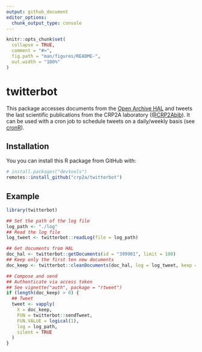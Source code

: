 ```yaml
---
output: github_document
editor_options: 
  chunk_output_type: console
---
```


<!-- README.md is generated from README.Rmd. Please edit that file -->

```r
knitr::opts_chunk$set(
  collapse = TRUE,
  comment = "#>",
  fig.path = "man/figures/README-",
  out.width = "100%"
)
```

# twitterbot
This package accesses documents from the [Open Archive HAL](https://hal.archives-ouvertes.fr/) and tweets the last scientific publications from the CRP2A laboratory ([\@CRP2Abib](https://twitter.com/crp2abib)). It can be used with a cron job to schedule tweets on a daily/weekly basis (see [cronR](https://github.com/bnosac/cronR)).
    
## Installation

You you can install this R package from GitHub with:

```r
# install.packages("devtools")
remotes::install_github("crp2a/twitterbot")
```

## Example

```r
library(twitterbot)

## Set the path of the log file
log_path <- "./log"
## Read the log file
log_tweet <- twitterbot::readLog(file = log_path)

## Get documents from HAL
doc_hal <- twitterbot::getDocuments(id = "399901", limit = 100)
## Keep only the first ten new documents
doc_keep <- twitterbot::cleanDocuments(doc_hal, log = log_tweet, keep = 1:10)

## Compose and send
## Authenticate via access token
## See vignette("auth", package = "rtweet")
if (length(doc_keep) > 0) {
  ## Tweet 
  tweet <- vapply(
    X = doc_keep, 
    FUN = twitterbot::sendTweet,
    FUN.VALUE = logical(1),
    log = log_path,
    silent = TRUE
  )
}
```
